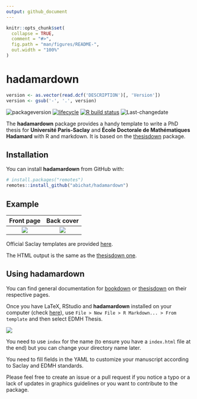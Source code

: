 ```yaml
---
output: github_document
---
```


<!-- README.md is generated from README.Rmd. Please edit that file -->

```r
knitr::opts_chunk$set(
  collapse = TRUE,
  comment = "#>",
  fig.path = "man/figures/README-",
  out.width = "100%"
)
```

# hadamardown

<!-- badges: start -->
```r
version <- as.vector(read.dcf('DESCRIPTION')[, 'Version'])
version <- gsub('-', '.', version)
```
![packageversion](https://img.shields.io/badge/package%20version-`r version`-orange.svg)
[![lifecycle](https://img.shields.io/badge/lifecycle-stable-brightgreen.svg)](https://www.tidyverse.org/lifecycle/#stable)
[![R build status](https://github.com/abichat/hadamardown/workflows/R-CMD-check/badge.svg)](https://github.com/abichat/hadamardown/actions)
![Last-changedate](https://img.shields.io/badge/last%20change-`r gsub('-', '--', Sys.Date())`-yellowgreen.svg)
<!-- badges: end -->


The **hadamardown** package provides a handy template to write a PhD thesis for **Université Paris-Saclay** and **École Doctorale de Mathématiques Hadamard** with R and markdown. It is based on the [thesisdown](https://github.com/ismayc/thesisdown) package.

## Installation

You can install **hadamardown** from GitHub with:

```r
# install.packages("remotes")
remotes::install_github("abichat/hadamardown")
```


## Example

Front page            |  Back cover
:-------------------------:|:-------------------------:
<img src="inst/img/cover.jpg"/>  |  <img src="inst/img/back.jpg"/>


Official Saclay templates are provided [here](https://www.universite-paris-saclay.fr/research/textes-de-reference/documents-de-reference-relatifs-la-soutenance-de-la-these#model-cover).

The HTML output is the same as the [thesisdown one](https://thesisdown.netlify.com).

## Using hadamardown

You can find general documentation for [bookdown](https://bookdown.org/yihui/bookdown/) or [thesisdown](https://github.com/ismayc/thesisdown) on their respective pages.

Once you have LaTeX, RStudio and **hadamardown** installed on your computer (check [here](https://github.com/ismayc/thesisdown#using-thesisdown-from-chesters-github)), use 
`File > New File > R Markdown... > From template` and then select EDMH Thesis.

<img src="inst/img/new_r_markdown.png"/> 

You need to use `index` for the name (to ensure you have a `index.html` file at the end) but you can change your directory name later. 

You need to fill fields in the YAML to customize your manuscript according to Saclay and EDMH standards.


Please feel free to create an issue or a pull request if you notice a typo or a lack of updates in graphics guidelines or you want to contribute to the package.



